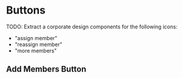 

<Meta
  title="Components/Member avatars and buttons/Buttons"
  decorators={decorators}
/>

# Buttons

TODO: Extract a corporate design components for the following icons:
- "assign member"
- "reassign member"
- "more members"

## Add Members Button
<Story name="Add Members Button">
  <Grid container direction="row" alignItems="center" spacing={2}>
    <AddMembersButton />
  </Grid>
</Story>
